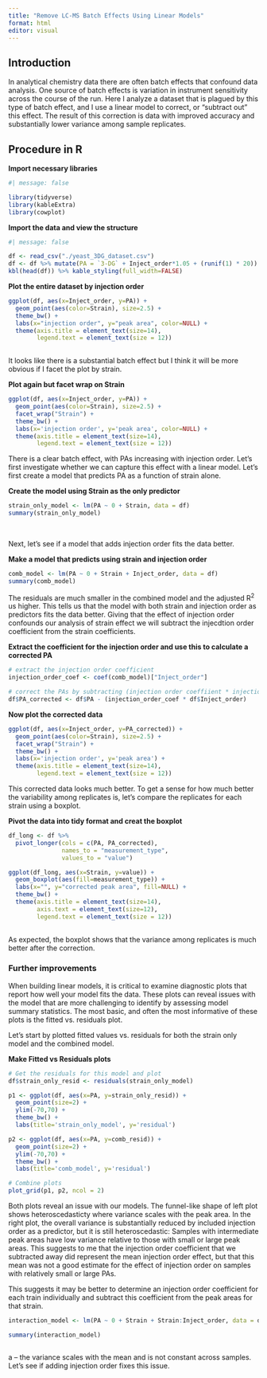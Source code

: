 ```yaml
---
title: "Remove LC-MS Batch Effects Using Linear Models"
format: html
editor: visual
---
```


## Introduction

In analytical chemistry data there are often batch effects that confound data analysis. One source of batch effects is variation in instrument sensitivity across the course of the run. Here I analyze a dataset that is plagued by this type of batch effect, and I use a linear model to correct, or "subtract out" this effect. The result of this correction is data with improved accuracy and substantially lower variance among sample replicates.

## Procedure in R

**Import necessary libraries**

```r
#| message: false

library(tidyverse)
library(kableExtra)
library(cowplot)
```

**Import the data and view the structure**

```r
#| message: false

df <- read_csv("./yeast_3DG_dataset.csv")
df <- df %>% mutate(PA = `3-DG` + Inject_order*1.05 + (runif(1) * 20)) 
kbl(head(df)) %>% kable_styling(full_width=FALSE)
```

**Plot the entire dataset by injection order**

```r
ggplot(df, aes(x=Inject_order, y=PA)) +
  geom_point(aes(color=Strain), size=2.5) +
  theme_bw() +
  labs(x="injection order", y="peak area", color=NULL) +
  theme(axis.title = element_text(size=14),
        legend.text = element_text(size = 12)) 
 
```

It looks like there is a substantial batch effect but I think it will be more obvious if I facet the plot by strain.

**Plot again but facet wrap on Strain**

```r

ggplot(df, aes(x=Inject_order, y=PA)) +
  geom_point(aes(color=Strain), size=2.5) +
  facet_wrap("Strain") +
  theme_bw() +
  labs(x='injection order', y='peak area', color=NULL) +
  theme(axis.title = element_text(size=14),
        legend.text = element_text(size = 12))

```

There is a clear batch effect, with PAs increasing with injection order. Let's first investigate whether we can capture this effect with a linear model. Let's first create a model that predicts PA as a function of strain alone.

**Create the model using Strain as the only predictor**

```r

strain_only_model <- lm(PA ~ 0 + Strain, data = df)
summary(strain_only_model)
```

<br>

Next, let's see if a model that adds injection order fits the data better.

**Make a model that predicts using strain and injection order**

```r

comb_model <- lm(PA ~ 0 + Strain + Inject_order, data = df)
summary(comb_model)
```

The residuals are much smaller in the combined model and the adjusted R^2^ us higher. This tells us that the model with both strain and injection order as predictors fits the data better. Giving that the effect of injection order confounds our analysis of strain effect we will subtract the injecdtion order coefficient from the strain coefficients.

**Extract the coefficient for the injection order and use this to calculate a corrected PA**

```r

# extract the injection order coefficient 
injection_order_coef <- coef(comb_model)["Inject_order"]

# correct the PAs by subtracting (injection order coeffiient * injection order)
df$PA_corrected <- df$PA - (injection_order_coef * df$Inject_order)


```

**Now plot the corrected data**

```r

ggplot(df, aes(x=Inject_order, y=PA_corrected)) +
  geom_point(aes(color=Strain), size=2.5) +
  facet_wrap("Strain") +
  theme_bw() +
  labs(x='injection order', y='peak area') +
  theme(axis.title = element_text(size=14),
        legend.text = element_text(size = 12))

```

This corrected data looks much better. To get a sense for how much better the variability among replicates is, let's compare the replicates for each strain using a boxplot.

**Pivot the data into tidy format and creat the boxplot**

```r

df_long <- df %>%
  pivot_longer(cols = c(PA, PA_corrected), 
               names_to = "measurement_type", 
               values_to = "value")

ggplot(df_long, aes(x=Strain, y=value)) +
  geom_boxplot(aes(fill=measurement_type)) +
  labs(x="", y="corrected peak area", fill=NULL) +
  theme_bw() +
  theme(axis.title = element_text(size=14),
        axis.text = element_text(size=12),
        legend.text = element_text(size = 12)) 
                 
```

As expected, the boxplot shows that the variance among replicates is much better after the correction.

### 

### Further improvements

When building linear models, it is critical to examine diagnostic plots that report how well your model fits the data. These plots can reveal issues with the model that are more challenging to identify by assessing model summary statistics. The most basic, and often the most informative of these plots is the fitted vs. residuals plot.

Let's start by plotted fitted values vs. residuals for both the strain only model and the combined model.

**Make Fitted vs Residuals plots**

```r
# Get the residuals for this model and plot
df$strain_only_resid <- residuals(strain_only_model)

p1 <- ggplot(df, aes(x=PA, y=strain_only_resid)) +
  geom_point(size=2) +
  ylim(-70,70) +
  theme_bw() +
  labs(title='strain_only_model', y='residual')

p2 <- ggplot(df, aes(x=PA, y=comb_resid)) +
  geom_point(size=2) +
  ylim(-70,70) +
  theme_bw() +
  labs(title='comb_model', y='residual')

# Combine plots
plot_grid(p1, p2, ncol = 2)
```

Both plots reveal an issue with our models. The funnel-like shape of left plot shows heteroscedasticty where variance scales with the peak area. In the right plot, the overall variance is substantially reduced by included injection order as a predictor, but it is still heteroscedastic: Samples with intermediate peak areas have low variance relative to those with small or large peak areas. This suggests to me that the injection order coefficient that we subtracted away did represent the mean injection order effect, but that this mean was not a good estimate for the effect of injection order on samples with relatively small or large PAs.

This suggests it may be better to determine an injection order coefficient for each train individually and subtract this coefficient from the peak areas for that strain.

```r

interaction_model <- lm(PA ~ 0 + Strain + Strain:Inject_order, data = df)

summary(interaction_model)
```

```r


```

a -- the variance scales with the mean and is not constant across samples. Let's see if adding injection order fixes this issue.

